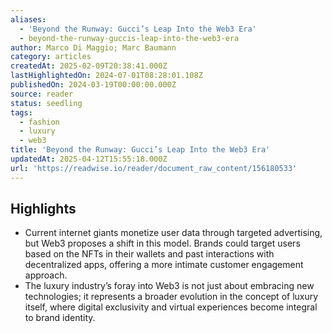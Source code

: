 ```yaml
---
aliases:
  - 'Beyond the Runway: Gucci’s Leap Into the Web3 Era'
  - beyond-the-runway-guccis-leap-into-the-web3-era
author: Marco Di Maggio; Marc Baumann
category: articles
createdAt: 2025-02-09T20:38:41.000Z
lastHighlightedOn: 2024-07-01T08:28:01.108Z
publishedOn: 2024-03-19T00:00:00.000Z
source: reader
status: seedling
tags:
  - fashion
  - luxury
  - web3
title: 'Beyond the Runway: Gucci’s Leap Into the Web3 Era'
updatedAt: 2025-04-12T15:55:18.000Z
url: 'https://readwise.io/reader/document_raw_content/156180533'
---
```

## Highlights

- Current internet giants monetize user data through targeted advertising, but Web3 proposes a shift in this model. Brands could target users based on the NFTs in their wallets and past interactions with decentralized apps, offering a more intimate customer engagement approach.
- The luxury industry’s foray into Web3 is not just about embracing new technologies; it represents a broader evolution in the concept of luxury itself, where digital exclusivity and virtual experiences become integral to brand identity.
